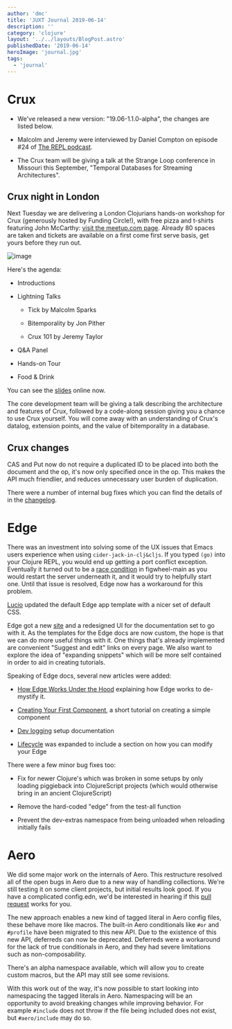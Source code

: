 ```yaml
---
author: 'dmc'
title: 'JUXT Journal 2019-06-14'
description: ''
category: 'clojure'
layout: '../../layouts/BlogPost.astro'
publishedDate: '2019-06-14'
heroImage: 'journal.jpg'
tags:
  - 'journal'
---
```



# Crux

- We've released a new version: \"19.06-1.1.0-alpha\", the changes are
  listed below.

- Malcolm and Jeremy were interviewed by Daniel Compton on episode #24
  of [The REPL podcast](https://www.therepl.net/episodes/24/).

- The Crux team will be giving a talk at the Strange Loop conference
  in Missouri this September, \"Temporal Databases for Streaming
  Architectures\".

## Crux night in London

Next Tuesday we are delivering a London Clojurians hands-on workshop for
Crux (generously hosted by Funding Circle!), with free pizza and
t-shirts featuring John McCarthy: [visit the meetup.com
page](https://www.meetup.com/London-Clojurians/events/262005356/).
Already 80 spaces are taken and tickets are available on a first come
first serve basis, get yours before they run out.


<Image alt='image' src={hi} />

Here's the agenda:

- Introductions

- Lightning Talks

  - Tick by Malcolm Sparks

  - Bitemporality by Jon Pither

  - Crux 101 by Jeremy Taylor

- Q&A Panel

- Hands-on Tour

- Food & Drink

You can see the [slides](/crux-workshop-v1.pdf) online now.

The core development team will be giving a talk describing the
architecture and features of Crux, followed by a code-along session
giving you a chance to use Crux yourself. You will come away with an
understanding of Crux's datalog, extension points, and the value of
bitemporality in a database.

## Crux changes

CAS and Put now do not require a duplicated ID to be placed into both
the document and the op, it's now only specified once in the op. This
makes the API much friendlier, and reduces unnecessary user burden of
duplication.

There were a number of internal bug fixes which you can find the details
of in the
[changelog](https://github.com/juxt/crux/blob/b13a98ec8b7ec897d7e1c3738a812c10f88f6224/CHANGELOG.md).

# Edge

There was an investment into solving some of the UX issues that Emacs
users experience when using `cider-jack-in-clj&cljs`. If you typed
`(go)` into your Clojure REPL, you would end up getting a port conflict
exception. Eventually it turned out to be a [race
condition](https://github.com/bhauman/figwheel-main/issues/183) in
figwheel-main as you would restart the server underneath it, and it
would try to helpfully start one. Until that issue is resolved, Edge now
has a workaround for this problem.

[Lucio](https://juxt.pro/people/lda.html) updated the default Edge app
template with a nicer set of default CSS.

Edge got a new [site](https://juxt.pro/edge/) and a redesigned UI for
the documentation set to go with it. As the templates for the Edge docs
are now custom, the hope is that we can do more useful things with it.
One things that's already implemented are convenient \"Suggest and
edit\" links on every page. We also want to explore the idea of
\"expanding snippets\" which will be more self contained in order to aid
in creating tutorials.

Speaking of Edge docs, several new articles were added:

- [How Edge Works Under the
  Hood](https://juxt.pro/edge/docs/under-the-hood.html) explaining how
  Edge works to de-mystify it.

- [Creating Your First
  Component](https://juxt.pro/edge/docs/first-component.html), a short
  tutorial on creating a simple component

- [Dev logging](https://juxt.pro/edge/docs/dev-logging.html) setup
  documentation

- [Lifecycle](https://juxt.pro/edge/docs/lifecycle.html) was expanded
  to include a section on how you can modify your Edge

There were a few minor bug fixes too:

- Fix for newer Clojure's which was broken in some setups by only
  loading piggieback into ClojureScript projects (which would
  otherwise bring in an ancient ClojureScript)

- Remove the hard-coded \"edge\" from the test-all function

- Prevent the dev-extras namespace from being unloaded when reloading
  initially fails

# Aero

We did some major work on the internals of Aero. This restructure
resolved all of the open bugs in Aero due to a new way of handling
collections. We're still testing it on some client projects, but initial
results look good. If you have a complicated config.edn, we'd be
interested in hearing if this [pull
request](https://github.com/juxt/aero/pull/77) works for you.

The new approach enables a new kind of tagged literal in Aero config
files, these behave more like macros. The built-in Aero conditionals
like `#or` and `#profile` have been migrated to this new API. Due to the
existence of this new API, deferreds can now be deprecated. Deferreds
were a workaround for the lack of true conditionals in Aero, and they
had severe limitations such as non-composability.

There's an alpha namespace available, which will allow you to create
custom macros, but the API may still see some revisions.

With this work out of the way, it's now possible to start looking into
namespacing the tagged literals in Aero. Namespacing will be an
opportunity to avoid breaking changes while improving behavior. For
example `#include` does not throw if the file being included does not
exist, but `#aero/include` may do so.
